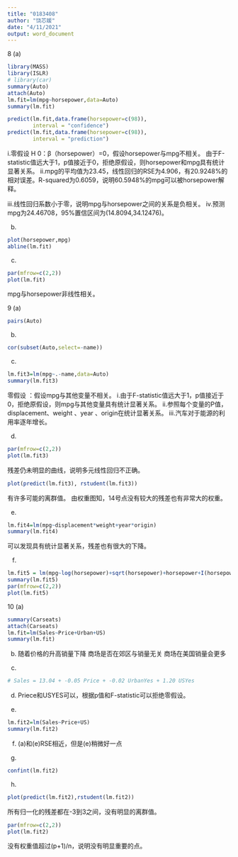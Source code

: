---
title: "0183408"
author: "饶芯媛"
date: "4/11/2021"
output: word_document
---
8
(a)
```{r}
library(MASS)
library(ISLR)
# library(car)
summary(Auto)
attach(Auto)
lm.fit=lm(mpg~horsepower,data=Auto)
summary(lm.fit)

predict(lm.fit,data.frame(horsepower=c(98)),
        interval = "confidence")
predict(lm.fit,data.frame(horsepower=c(98)),
        interval = "prediction")
```
  i.零假设 H 0：β（horsepower）=0，假设horsepower与mpg不相关。
  由于F-statistic值远大于1，p值接近于0，拒绝原假设，则horsepower和mpg具有统计显著关系。
  ii.mpg的平均值为23.45，线性回归的RSE为4.906，有20.9248%的相对误差。R-squared为0.6059，说明60.5948%的mpg可以被horsepower解释。
  
  iii.线性回归系数小于零，说明mpg与horsepower之间的关系是负相关。
  iv.预测mpg为24.46708，95%置信区间为(14.8094,34.12476)。
  
(b)
```{r}
plot(horsepower,mpg)
abline(lm.fit)
```
(c)
```{r}
par(mfrow=c(2,2))
plot(lm.fit)
```
mpg与horsepower非线性相关。

9
(a)
```{r}
pairs(Auto)
```

(b)
```{r}
cor(subset(Auto,select=-name))
```

(c)
```{r}
lm.fit3=lm(mpg~.-name,data=Auto)
summary(lm.fit3)
```
零假设 ：假设mpg与其他变量不相关。
  i.由于F-statistic值远大于1，p值接近于0，拒绝原假设，则mpg与其他变量具有统计显著关系。
  ii.参照每个变量的P值，displacement、weight 、year 、origin在统计显著关系。
  iii.汽车对于能源的利用率逐年增长。
  
(d)
```{r}
par(mfrow=c(2,2))
plot(lm.fit3)
```
残差仍未明显的曲线，说明多元线性回归不正确。
```{r}
plot(predict(lm.fit3), rstudent(lm.fit3))
```
有许多可能的离群值。
由权重图知，14号点没有较大的残差也有非常大的权重。

(e)
```{r}
lm.fit4=lm(mpg~displacement*weight+year*origin)
summary(lm.fit4)
```
可以发现具有统计显著关系，残差也有很大的下降。

(f)
```{r}
lm.fit5 = lm(mpg~log(horsepower)+sqrt(horsepower)+horsepower+I(horsepower^2))
summary(lm.fit5)
par(mfrow=c(2,2))
plot(lm.fit5)
```


10
(a)
```{r}
summary(Carseats)
attach(Carseats)
lm.fit=lm(Sales~Price+Urban+US)
summary(lm.fit)
```

(b)
随着价格的升高销量下降
商场是否在郊区与销量无关
商场在美国销量会更多

(c)
```{r}
# Sales = 13.04 + -0.05 Price + -0.02 UrbanYes + 1.20 USYes
```

(d)
Priece和USYES可以，根据p值和F-statistic可以拒绝零假设。

(e)
```{r}
lm.fit2=lm(Sales~Price+US)
summary(lm.fit2)
```

(f)
(a)和(e)RSE相近，但是(e)稍微好一点

(g)
```{r}
confint(lm.fit2)
```

(h)
```{r}
plot(predict(lm.fit2),rstudent(lm.fit2))
```
所有归一化的残差都在-3到3之间，没有明显的离群值。
```{r}
par(mfrow=c(2,2))
plot(lm.fit2)
```
没有权重值超过(p+1)/n，说明没有明显重要的点。